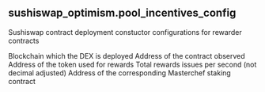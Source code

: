 ## sushiswap_optimism.pool_incentives_config 
Sushiswap contract deployment constuctor configurations for rewarder contracts


<ParamField path="blockchain">
Blockchain which the DEX is deployed
</ParamField>
<ParamField path="contract_address">
Address of the contract observed
</ParamField>
<ParamField path="reward_token">
Address of the token used for rewards
</ParamField>
<ParamField path="reward_per_second">
Total rewards issues per second (not decimal adjusted)
</ParamField>
<ParamField path="masterchef_v2_address">
Address of the corresponding Masterchef staking contract
</ParamField>
